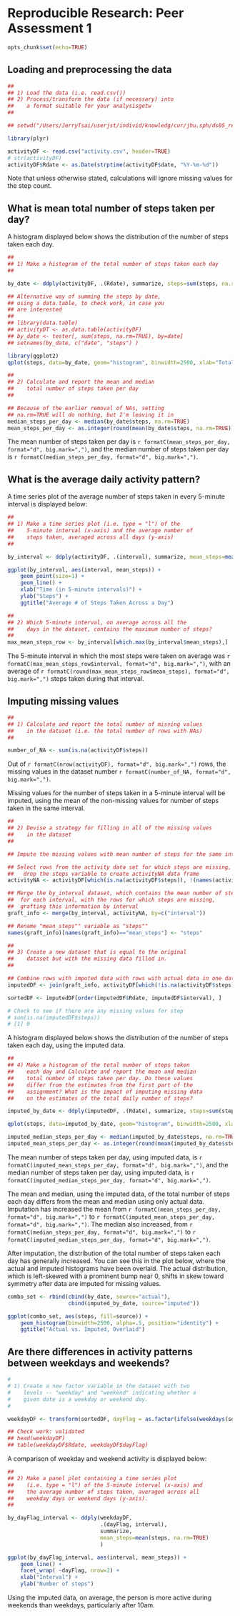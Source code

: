 # Reproducible Research: Peer Assessment 1

```r
opts_chunk$set(echo=TRUE)
```

## Loading and preprocessing the data

```r
##
## 1) Load the data (i.e. read.csv())
## 2) Process/transform the data (if necessary) into 
##    a format suitable for your analysisgetw
##

## setwd("/Users/JerryTsai/userjst/individ/knowledg/cur/jhu.sph/ds05_reproducible/projects/project01/RepData_PeerAssessment1")

library(plyr)

activityDF <- read.csv("activity.csv", header=TRUE)
# str(activityDF)
activityDF$Rdate <- as.Date(strptime(activityDF$date, "%Y-%m-%d"))
```

Note that unless otherwise stated, calculations will ignore missing values for the step count.


## What is mean total number of steps taken per day?

A histogram displayed below shows the distribution of the number of steps taken each day.

```r
##
## 1) Make a histogram of the total number of steps taken each day
##

by_date <- ddply(activityDF, .(Rdate), summarize, steps=sum(steps, na.rm=TRUE))

## Alternative way of summing the steps by date,
## using a data.table, to check work, in case you 
## are interested
##
## library(data.table)
## activityDT <- as.data.table(activityDF)
## by_date <- tester[, sum(steps, na.rm=TRUE), by=date]
## setnames(by_date, c("date", "steps") )

library(ggplot2)
qplot(steps, data=by_date, geom="histogram", binwidth=2500, xlab="Total # of Steps per Day", main="Steps each day")
```

```r
##
## 2) Calculate and report the mean and median 
##    total number of steps taken per day
##

## Because of the earlier removal of NAs, setting
## na.rm=TRUE will do nothing, but I'm leaving it in
median_steps_per_day <- median(by_date$steps, na.rm=TRUE)
mean_steps_per_day <- as.integer(round(mean(by_date$steps, na.rm=TRUE)))
```

The mean number of steps taken per day is `r formatC(mean_steps_per_day, format="d", big.mark=",")`, and the median number of steps taken per day is `r formatC(median_steps_per_day, format="d", big.mark=",")`.  
  

## What is the average daily activity pattern?

A time series plot of the average number of steps taken in every 5-minute interval is displayed below:

```r
##
## 1) Make a time series plot (i.e. type = "l") of the 
##    5-minute interval (x-axis) and the average number of 
##    steps taken, averaged across all days (y-axis)
##

by_interval <- ddply(activityDF, .(interval), summarize, mean_steps=mean(steps, na.rm=TRUE))

ggplot(by_interval, aes(interval, mean_steps)) + 
    geom_point(size=1) + 
    geom_line() + 
    xlab("Time (in 5-minute intervals)") + 
    ylab("Steps") + 
    ggtitle("Average # of Steps Taken Across a Day")
```

```r
##
## 2) Which 5-minute interval, on average across all the 
##    days in the dataset, contains the maximum number of steps?
##
max_mean_steps_row <- by_interval[which.max(by_interval$mean_steps),]
```

The 5-minute interval in which the most steps were taken on average was `r formatC(max_mean_steps_row$interval, format="d", big.mark=",")`, with an average of `r formatC(round(max_mean_steps_row$mean_steps), format="d", big.mark=",")` steps taken during that interval.  


## Imputing missing values

```r
##
## 1) Calculate and report the total number of missing values 
##    in the dataset (i.e. the total number of rows with NAs)
##

number_of_NA <- sum(is.na(activityDF$steps))
```

Out of `r formatC(nrow(activityDF), format="d", big.mark=",")` rows, the missing values in the dataset number `r formatC(number_of_NA, format="d", big.mark=",")`.

Missing values for the number of steps taken in a 5-minute interval will be imputed, using the mean of the non-missing values for number of steps taken in the same interval.

```r
##
## 2) Devise a strategy for filling in all of the missing values 
##    in the dataset
##

## Impute the missing values with mean number of steps for the same interval

## Select rows from the activity data set for which steps are missing, and
##   drop the steps variable to create activityNA data frame
activityNA <- activityDF[which(is.na(activityDF$steps)), !(names(activityDF) %in% c("steps"))]

## Merge the by_interval dataset, which contains the mean number of steps
##  for each interval, with the rows for which steps are missing, 
##  grafting this information by interval
graft_info <- merge(by_interval, activityNA, by=c("interval"))

## Rename "mean_steps"" variable as "steps""
names(graft_info)[names(graft_info)=="mean_steps"] <- "steps"

##
## 3) Create a new dataset that is equal to the original 
##    dataset but with the missing data filled in.
##

## Combine rows with imputed data with rows with actual data in one data frame
imputedDF <- join(graft_info, activityDF[which(!is.na(activityDF$steps)), ], type="full")

sortedDF <- imputedDF[order(imputedDF$Rdate, imputedDF$interval), ]

# Check to see if there are any missing values for step
# sum(is.na(imputedDF$steps))
# [1] 0
```

A histogram displayed below shows the distribution of the number of steps taken each day, using the imputed data.

```r
##
## 4) Make a histogram of the total number of steps taken 
##    each day and Calculate and report the mean and median 
##    total number of steps taken per day. Do these values 
##    differ from the estimates from the first part of the 
##    assignment? What is the impact of imputing missing data 
##    on the estimates of the total daily number of steps?

imputed_by_date <- ddply(imputedDF, .(Rdate), summarize, steps=sum(steps, na.rm=TRUE))

qplot(steps, data=imputed_by_date, geom="histogram", binwidth=2500, xlab="Total # of Steps per Day", main="Steps each day")

imputed_median_steps_per_day <- median(imputed_by_date$steps, na.rm=TRUE)
imputed_mean_steps_per_day <- as.integer(round(mean(imputed_by_date$steps, na.rm=TRUE)))
```

The mean number of steps taken per day, using imputed data, is `r formatC(imputed_mean_steps_per_day, format="d", big.mark=",")`, and the median number of steps taken per day, using imputed data, is `r formatC(imputed_median_steps_per_day, format="d", big.mark=",")`. 
  
The mean and median, using the imputed data, of the total number of steps each day differs from the mean and median using only actual data. Imputation has increased the mean from `r formatC(mean_steps_per_day, format="d", big.mark=",")` to `r formatC(imputed_mean_steps_per_day, format="d", big.mark=",")`. The median also increased, from  `r formatC(median_steps_per_day, format="d", big.mark=",")` to  `r formatC(imputed_median_steps_per_day, format="d", big.mark=",")`.  
  
After imputation, the distribution of the total number of steps taken each day has generally increased. You can see this in the plot below, where the actual and imputed histograms have been overlaid. The actual distribution, which is left-skewed with a prominent bump near 0, shifts in skew toward symmetry after data are imputed for missing values.

```r
combo_set <- rbind(cbind(by_date, source="actual"), 
                   cbind(imputed_by_date, source="imputed"))

ggplot(combo_set, aes(steps, fill=source)) + 
    geom_histogram(binwidth=2500, alpha=.5, position="identity") + 
    ggtitle("Actual vs. Imputed, Overlaid") 
```


## Are there differences in activity patterns between weekdays and weekends?

```r
#
# 1) Create a new factor variable in the dataset with two 
#    levels -- "weekday" and "weekend" indicating whether a 
#    given date is a weekday or weekend day.
#

weekdayDF <- transform(sortedDF, dayFlag = as.factor(ifelse(weekdays(sortedDF$Rdate) %in% c("Saturday","Sunday"), "Weekend", "Weekday")) )

## Check work: validated
## head(weekdayDF)
## table(weekdayDF$Rdate, weekdayDF$dayFlag)
```

A comparison of weekday and weekend activity is displayed below:

```r
##
## 2) Make a panel plot containing a time series plot 
##    (i.e. type = "l") of the 5-minute interval (x-axis) and 
##    the average number of steps taken, averaged across all 
##    weekday days or weekend days (y-axis). 
##

by_dayFlag_interval <- ddply(weekdayDF, 
                             .(dayFlag, interval), 
                             summarize, 
                             mean_steps=mean(steps, na.rm=TRUE)
                             )

ggplot(by_dayFlag_interval, aes(interval, mean_steps)) + 
    geom_line() +
    facet_wrap( ~dayFlag, nrow=2) +
    xlab("Interval") +
    ylab("Number of steps")

```

Using the imputed data, on average, the person is more active during weekends than weekdays, particularly after 10am.
